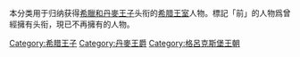 本分类用于归纳获得[[希臘和丹麥王子|希臘和丹麥王子]]头衔的[[希腊王室|希腊王室]]人物。標記「前」的人物爲曾經擁有头衔，現已不再擁有的人物。

[[Category:希腊王子|Category:希腊王子]]
[[Category:丹麥王爵|Category:丹麥王爵]]
[[Category:格呂克斯堡王朝|Category:格呂克斯堡王朝]]